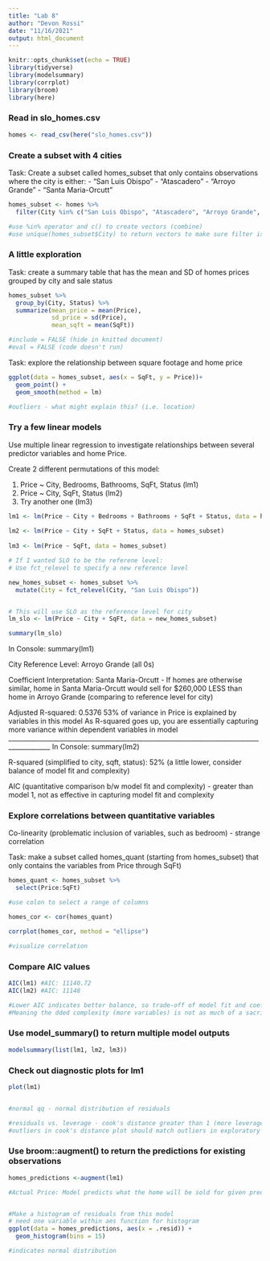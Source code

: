 ```yaml
---
title: "Lab 8"
author: "Devon Rossi"
date: "11/16/2021"
output: html_document
---
```


```r
knitr::opts_chunk$set(echo = TRUE)
library(tidyverse)
library(modelsummary)
library(corrplot)
library(broom)
library(here)
```

### Read in slo_homes.csv
```r
homes <- read_csv(here("slo_homes.csv"))
```

### Create a subset with 4 cities

Task: Create a subset called homes_subset that only contains observations where the city is either:
- "San Luis Obispo"
- "Atascadero"
- "Arroyo Grande"
- "Santa Maria-Orcutt"

```r
homes_subset <- homes %>% 
  filter(City %in% c("San Luis Obispo", "Atascadero", "Arroyo Grande", "Santa Maria-Orcutt"))

#use %in% operator and c() to create vectors (combine)
#use unique(homes_subset$City) to return vectors to make sure filter is correctly returning 4 cities
```

### A little exploration

Task: create a summary table that has the mean and SD of homes prices grouped by city and sale status

```r
homes_subset %>% 
  group_by(City, Status) %>% 
  summarize(mean_price = mean(Price),
            sd_price = sd(Price),
            mean_sqft = mean(SqFt))

#include = FALSE (hide in knitted document)
#eval = FALSE (code doesn't run)
```

Task: explore the relationship between square footage and home price
```r
ggplot(data = homes_subset, aes(x = SqFt, y = Price))+
  geom_point() +
  geom_smooth(method = lm)

#outliers - what might explain this? (i.e. location)
```





### Try a few linear models

Use multiple linear regression to investigate relationships between several predictor variables and home Price. 

Create 2 different permutations of this model:

(1) Price ~ City, Bedrooms, Bathrooms, SqFt, Status (lm1)
(2) Price ~ City, SqFt, Status (lm2)
(3) Try another one (lm3)

```r
lm1 <- lm(Price ~ City + Bedrooms + Bathrooms + SqFt + Status, data = homes_subset)
  
lm2 <- lm(Price ~ City + SqFt + Status, data = homes_subset)
  
lm3 <- lm(Price ~ SqFt, data = homes_subset)

# If I wanted SLO to be the referene level:
# Use fct_relevel to specify a new reference level

new_homes_subset <- homes_subset %>% 
  mutate(City = fct_relevel(City, "San Luis Obispo"))


# This will use SLO as the reference level for city
lm_slo <- lm(Price ~ City + SqFt, data = new_homes_subset)

summary(lm_slo)
```

In Console: summary(lm1)

City Reference Level: Arroyo Grande (all 0s)


Coefficient Interpretation:
Santa Maria-Orcutt - If homes are otherwise similar, home in Santa Maria-Orcutt would sell for $260,000 LESS than home in Arroyo Grande (comparing to reference level for city)

Adjusted R-squared:  0.5376 
53% of variance in Price is explained by variables in this model 
As R-squared goes up, you are essentially capturing more variance within dependent variables in model
___________________________________________________________________________________________
In Console: summary(lm2)

R-squared (simplified to city, sqft, status): 52% (a little lower, consider balance of model fit and complexity)

AIC (quantitative comparison b/w model fit and complexity) - greater than model 1, not as effective in capturing model fit and complexity



### Explore correlations between quantitative variables
Co-linearity (problematic inclusion of variables, such as bedroom) - strange correlation 

Task: make a subset called homes_quant (starting from homes_subset) that only contains the variables from Price through SqFt)

```r
homes_quant <- homes_subset %>% 
  select(Price:SqFt)

#use colon to select a range of columns

homes_cor <- cor(homes_quant)

corrplot(homes_cor, method = "ellipse")

#visualize correlation
```


### Compare AIC values
```r
AIC(lm1) #AIC: 11140.72
AIC(lm2) #AIC: 11148

#Lower AIC indicates better balance, so trade-off of model fit and coeff estimates for first model is still more efficient
#Meaning the dded complexity (more variables) is not as much of a sacrifice 
```
### Use model_summary() to return multiple model outputs

```r
modelsummary(list(lm1, lm2, lm3))
```


### Check out diagnostic plots for lm1
```r
plot(lm1)


#normal qq - normal distribution of residuals

#residuals vs. leverage - cook's distance greater than 1 (more leverage)
#outliers in cook's distance plot should match outliers in exploratory analysis
```



### Use broom::augment() to return the predictions for existing observations
```r
homes_predictions <-augment(lm1)

#Actual Price: Model predicts what the home will be sold for given predictor variables in model


#Make a histogram of residuals from this model
# need one variable within aes function for histogram
ggplot(data = homes_predictions, aes(x = .resid)) +
  geom_histogram(bins = 15)

#indicates normal distribution 
```

